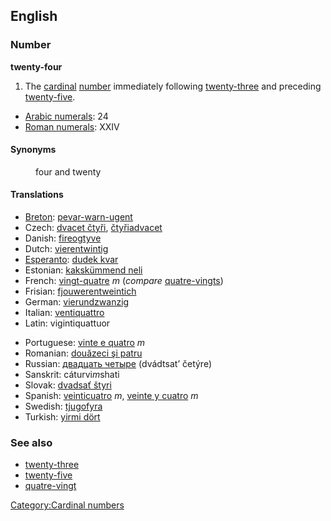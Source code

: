 ==English==

===Number===
'''twenty-four'''
#The [[cardinal]] [[number]] immediately following [[twenty-three]] and preceding [[twenty-five]].

*[[w:Arabic numerals|Arabic numerals]]: 24
*[[w:Roman numerals|Roman numerals]]: XXIV

====Synonyms====
:four and twenty

====Translations====
{{top}}
*[[Breton]]: [[pevar-warn-ugent]]
*Czech: [[dvacet čtyři]], [[čtyřiadvacet]]
*Danish: [[fireogtyve]]
*Dutch: [[vierentwintig]]
*[[Esperanto]]: [[dudek kvar]]
*Estonian: [[kakskümmend neli]]
*French: [[vingt-quatre]] ''m'' (''compare'' [[quatre-vingts]])
*Frisian: [[fjouwerentweintich]]
*German: [[vierundzwanzig]]
*Italian: [[ventiquattro]]
*Latin: vigintiquattuor
{{mid}}
*Portuguese: [[vinte e quatro]] ''m''
*Romanian: [[douăzeci şi patru]]
*Russian: [[двадцать четыре]] (dvádtsat’ četýre)
*Sanskrit: cáturvi''m''shati
*Slovak: [[dvadsať štyri]]
*Spanish: [[veinticuatro]] ''m'', [[veinte y cuatro]] ''m''
*Swedish: [[tjugofyra]]
*Turkish: [[yirmi dört]]
{{bottom}}

===See also===
*[[twenty-three]]
*[[twenty-five]]
*[[quatre-vingt]]

[[Category:Cardinal numbers]]